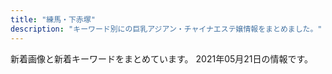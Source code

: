 ```yaml
---
title: "練馬・下赤塚"
description: "キーワード別にの巨乳アジアン・チャイナエステ嬢情報をまとめました。"
---
```


新着画像と新着キーワードをまとめています。
2021年05月21日の情報です。

<DmmAffiliateIns />
<KeywordTable
  shops={
    [
    {
        "keywords": {},
        "station": "\u7df4\u99ac\u99c5\u5317\u53e3",
        "name": "\u6708\u306e\u604b",
        "url": "http://moonlove.est-u.com/",
        "img_links": []
    },
    {
        "name": "\u30de\u30fc\u30ac\u30ec\u30c3\u30c8",
        "keywords": {
            "E": 60,
            "87": 12,
            "85": 36,
            "D": 72,
            "88": 24,
            "86": 24
        },
        "url": "http://margaret.ests.jp/",
        "station": "\u685c\u53f0\u99c5\u5317\u53e3",
        "img_links": [
            "http://margaret.ests.jp/photos/sites/29/2020/08/2020082222274080.jpeg",
            "http://margaret.ests.jp/images/room2.jpg",
            "http://margaret.ests.jp/images/service1.jpg",
            "http://margaret.ests.jp/images/service4.jpg",
            "http://margaret.ests.jp/photos/sites/29/2021/01/2021011511194654.jpg",
            "http://margaret.ests.jp/photos/sites/29/2020/06/202006301829174.jpeg",
            "http://margaret.ests.jp/images/s_staff.png",
            "http://margaret.ests.jp/photos/sites/29/2020/03/2020032709162529.jpg",
            "http://margaret.ests.jp/photos/sites/29/2020/06/2020062814010219.jpeg",
            "http://margaret.ests.jp/images/room1.jpg",
            "http://margaret.ests.jp/images/s_pick.jpg",
            "http://margaret.ests.jp/images/service3.jpg",
            "http://margaret.ests.jp/photos/sites/29/2020/04/202004102157462.jpeg",
            "http://margaret.ests.jp/images/room3.jpg",
            "http://margaret.ests.jp/images/s_service.png",
            "http://margaret.ests.jp/photos/sites/29/2020/04/2020040205541033.jpg",
            "http://margaret.ests.jp/images/s_news.jpg",
            "http://margaret.ests.jp/images/service2.jpg",
            "http://margaret.ests.jp/images/room4.jpg",
            "http://margaret.ests.jp/images/info.jpg",
            "http://margaret.ests.jp/photos/sites/29/2020/04/2020041014190824.jpg",
            "http://margaret.ests.jp/photos/sites/29/2020/04/202004081414540.jpg",
            "http://margaret.ests.jp/images/top.jpg",
            "http://margaret.ests.jp/images/mobile.jpg",
            "http://margaret.ests.jp/photos/sites/29/2020/05/202005281752578.jpg",
            "http://margaret.ests.jp/photos/sites/29/2020/08/2020080615352994.jpeg"
        ]
    },
    {
        "img_links": [
            "http://siesta.ests.jp/images/news.jpg",
            "http://siesta.ests.jp/images/acc1.jpg",
            "http://siesta.ests.jp/photos/sites/39/2021/04/2021040818055925.jpg",
            "http://siesta.ests.jp/images/info.jpg",
            "http://siesta.ests.jp/images/mobile.jpg",
            "http://siesta.ests.jp/images/top.png",
            "http://siesta.ests.jp/images/acc2.jpg",
            "http://siesta.ests.jp/images/acc4.jpg",
            "http://siesta.ests.jp/photos/sites/39/2021/04/2021042011331872.jpg",
            "http://siesta.ests.jp/images/pick.jpg",
            "http://siesta.ests.jp/photos/sites/39/2021/01/2021011116333493.jpg",
            "http://siesta.ests.jp/photos/sites/39/2021/01/2021011116333298.jpg",
            "http://siesta.ests.jp/images/acc3.jpg",
            "http://siesta.ests.jp/images/mobile1.jpg",
            "http://siesta.ests.jp/images/s-staff.jpg",
            "http://siesta.ests.jp/images/s-recriut.jpg"
        ],
        "url": "http://siesta.ests.jp/",
        "keywords": {
            "88": 5,
            "83": 5,
            "D": 15,
            "85": 10
        },
        "name": "\u30b7\u30a8\u30b9\u30bf",
        "station": "\u5927\u6cc9\u5b66\u5712\u99c5\u5317\u53e3"
    },
    {
        "station": "\u6210\u5897\u99c5",
        "keywords": {},
        "name": "\u59eb",
        "img_links": [],
        "url": "http://anzu.abnavi.info/"
    },
    {
        "url": "http://tenpo2.iest.info/",
        "img_links": [],
        "station": "\u4e0a\u677f\u6a4b\u99c5\u5317\u53e3",
        "name": "\u6e29\u30fb\u306c\u304f\u3082\u308a",
        "keywords": {}
    },
    {
        "img_links": [
            "http://www.e-rakuraku.info/images/s2.png",
            "http://www.e-rakuraku.info/images/g0.jpg",
            "http://www.e-rakuraku.info/images/tite-staff.png",
            "http://www.e-rakuraku.info/images/g3.jpg",
            "http://www.e-rakuraku.info/images/sr.png",
            "http://www.e-rakuraku.info/images/tel.png",
            "http://www.e-rakuraku.info/images/g4.jpg",
            "http://www.e-rakuraku.info/images/top.jpg",
            "http://www.e-rakuraku.info/images/g5.jpg",
            "http://www.e-rakuraku.info/images/g2.jpg",
            "http://www.e-rakuraku.info/images/s1.png",
            "http://www.e-rakuraku.info/images/g1.jpg",
            "http://www.e-rakuraku.info/images/newt.png",
            "http://www.e-rakuraku.info/images/mobile.png",
            "http://www.e-rakuraku.info/images/tite-gallery.png",
            "http://www.e-rakuraku.info/images/huiyuan.png",
            "http://www.e-rakuraku.info/images/newfacet.png",
            "http://www.e-rakuraku.info/images/nei_03.jpg"
        ],
        "name": "\u697d\u697d",
        "url": "http://www.e-rakuraku.info/",
        "keywords": {
            "C": 13
        },
        "station": "\u4e2d\u6751\u6a4b\u99c5"
    },
    {
        "url": "http://www.smile.mensest.com/",
        "img_links": [
            "http://www.smile.mensest.com/img/pickup.jpg",
            "http://www.smile.mensest.com/img/btn_blog.png",
            "http://www.smile.mensest.com/img/btn_side_mobile.jpg",
            "http://www.smile.mensest.com/img/ttl_info.png",
            "http://www.smile.mensest.com/img/ttl_news.png",
            "http://www.smile.mensest.com/img/goback.jpg",
            "http://www.smile.mensest.com/files/004.jpg",
            "http://www.smile.mensest.com/files/003.jpg",
            "http://www.smile.mensest.com/img/header02.png",
            "http://www.smile.mensest.com/files/001.jpg",
            "http://www.smile.mensest.com/files/002.jpg"
        ],
        "keywords": {
            "87": 2,
            "85": 2,
            "D": 4,
            "88": 4,
            "C": 16
        },
        "name": "Smile -\u30b9\u30de\u30a4\u30eb-",
        "station": "\u7df4\u99ac\u99c5\u897f\u53e3"
    },
    {
        "station": "\u8981\u753a\u99c55\u756a\u51fa\u53e3",
        "name": "\u30d1\u30ad\u30e9",
        "keywords": {
            "85": 2,
            "C": 11,
            "E": 1,
            "87": 1
        },
        "img_links": [
            "http://pakira-massage.work/img/campian.jpg",
            "http://pakira-massage.work/i/img/r2.jpg",
            "http://pakira-massage.work/i/img/r5.jpg",
            "http://pakira-massage.work/img/nos.jpg",
            "http://pakira-massage.work/img/s1.jpg",
            "http://pakira-massage.work/i/img/r6.jpg",
            "http://pakira-massage.work/i/img/r4.jpg",
            "http://pakira-massage.work/i/img/sta2.jpg",
            "http://pakira-massage.work/i/img/r1.jpg",
            "http://pakira-massage.work/img/mobile-1.png",
            "http://pakira-massage.work/img/head.jpg",
            "http://pakira-massage.work/img/st2.jpg",
            "http://pakira-massage.work/i/img/st1.jpg",
            "http://pakira-massage.work/i/img/r3.jpg",
            "http://pakira-massage.work/img/st1.jpg",
            "http://pakira-massage.work/img/sta2.jpg",
            "http://pakira-massage.work/img/s2.jpg",
            "http://pakira-massage.work/img/botton.jpg",
            "http://pakira-massage.work/img/sta1.jpg",
            "http://pakira-massage.work/i/img/sta1.jpg"
        ],
        "url": "http://pakira-massage.work/"
    },
    {
        "url": "http://aroma-p.info/",
        "keywords": {},
        "img_links": [],
        "station": "\u77f3\u795e\u4e95\u516c\u5712\u99c5\u5357\u53e3",
        "name": "AROMA PLAZA \u30a2\u30ed\u30de\u30d7\u30e9\u30b6"
    },
    {
        "station": "\u4e2d\u6751\u6a4b\u99c5\u5357\u53e3",
        "url": "http://www.es-yas.click/",
        "keywords": {},
        "img_links": [],
        "name": "\u30b9\u30a6\u30a3\u30fc\u30c8"
    },
    {
        "station": "\u6210\u5897\u99c5\u5357\u53e3",
        "url": "http://oasis.akasuri.xyz/",
        "name": "\u30aa\u30a2\u30b7\u30b9",
        "img_links": [
            "http://oasis.akasuri.xyz/staff/s3.jpg",
            "http://oasis.akasuri.xyz/images/c-photo.png",
            "http://oasis.akasuri.xyz/images/bar-photo.png",
            "http://oasis.akasuri.xyz/images/c-top.png",
            "http://oasis.akasuri.xyz/staff/s2.jpg",
            "http://oasis.akasuri.xyz/images/b-tel.png",
            "http://oasis.akasuri.xyz/images/fotter.png",
            "http://oasis.akasuri.xyz/images/bar-staff.png",
            "http://oasis.akasuri.xyz/images/c-staff.png",
            "http://oasis.akasuri.xyz/staff/s1.jpg"
        ],
        "keywords": {}
    },
    {
        "station": "\u7df4\u99ac\u99c5\u897f\u53e3",
        "name": "\u7df4\u99ac\u306e\u5929\u4f7f",
        "url": "http://ginzaangel.esnavi.work/",
        "keywords": {
            "92": 1,
            "89": 1,
            "88": 2,
            "90": 3
        },
        "img_links": [
            "http://ginzaangel.esnavi.work/s1.png",
            "http://ginzaangel.esnavi.work/sys1.jpg",
            "http://ginzaangel.esnavi.work/sys2.jpg",
            "http://ginzaangel.esnavi.work/2/uploadimg/1615988934.jpeg",
            "http://ginzaangel.esnavi.work/int1.png",
            "http://ginzaangel.esnavi.work/head.jpg",
            "http://ginzaangel.esnavi.work/2/uploadimg/1619341553.jpeg",
            "http://ginzaangel.esnavi.work/2/uploadimg/1615988408.jpeg",
            "http://ginzaangel.esnavi.work/2/uploadimg/1595657062.jpeg",
            "http://ginzaangel.esnavi.work/2/uploadimg/1615989115.jpeg",
            "http://ginzaangel.esnavi.work/news.jpg",
            "http://ginzaangel.esnavi.work/2/uploadimg/1601829474.jpeg",
            "http://ginzaangel.esnavi.work/2/uploadimg/1615989033.jpeg",
            "http://ginzaangel.esnavi.work/staff_t.jpg"
        ]
    },
    {
        "name": "\u30e9\u30b1\u30b7\u30b9\u5927\u6cc9\u5b66\u5712",
        "station": "\u5927\u6cc9\u5b66\u5712\u99c5",
        "img_links": [
            "http://lachesis.este88.com/gals/aoi3.jpg",
            "http://lachesis.este88.com/gals/nozomi2.jpg",
            "http://lachesis.este88.com/gals/aoi2.jpg",
            "http://momipara.jp/img/link/momi234.jpg",
            "http://lachesis.este88.com/gals/itika2.jpg",
            "http://lachesis.este88.com/gals/tumugi1.jpg",
            "http://lachesis.este88.com/images/bg_header3.jpg",
            "http://lachesis.este88.com/gals/aoi1.jpg",
            "https://lachesis.este88.com/gals/itika1.jpg",
            "http://lachesis.este88.com/gals/ruka1.jpg",
            "http://lachesis.este88.com/gals/maria1.jpg",
            "http://lachesis.este88.com/gals/miku3.jpg",
            "http://lachesis.este88.com/gals/minami2.jpg",
            "https://lachesis.este88.com/images/sysh3bar.png",
            "https://lachesis.este88.com/images/bg_header.jpg",
            "http://lachesis.este88.com/gals/mao2.jpg",
            "http://lachesis.este88.com/gals/narumi3.jpg",
            "http://lachesis.este88.com/images/line.jpg",
            "http://lachesis.este88.com/gals/miho2.jpg",
            "http://lachesis.este88.com/gals/miku1.jpg",
            "https://lachesis.este88.com/gals/yuno1.jpg",
            "https://lachesis.este88.com/gals/nozomi1.jpg",
            "https://lachesis.este88.com/images/bg_header3.jpg",
            "http://lachesis.este88.com/gals/rinnka4.jpg",
            "http://lachesis.este88.com/gals/miku2.jpg",
            "https://lachesis.este88.com/gals/minami1.jpg",
            "https://lachesis.este88.com/gals/miho1.jpg",
            "http://lachesis.este88.com/gals/nozomi3.jpg",
            "http://lachesis.este88.com/gals/yuno1.jpg",
            "http://lachesis.este88.com/gals/yuno2.jpg",
            "https://lachesis.este88.com/images/line.jpg",
            "http://lachesis.este88.com/gals/tumugi3.jpg",
            "https://lachesis.este88.com/gals/tumugi1.jpg",
            "http://lachesis.este88.com/gals/nozomi4.jpg",
            "https://lachesis.este88.com/gals/aoi1.jpg",
            "http://lachesis.este88.com/gals/itika3.jpg",
            "http://lachesis.este88.com/images/bg_header.jpg",
            "http://lachesis.este88.com/gals/ruka2.jpg",
            "http://lachesis.este88.com/gals/itika1.jpg",
            "http://lachesis.este88.com/gals/tumugi2.jpg",
            "http://lachesis.este88.com/gals/narumi2.jpg",
            "http://lachesis.este88.com/gals/rinnka2.jpg",
            "https://lachesis.este88.com/gals/narumi1.jpg",
            "http://lachesis.este88.com/gals/ruka4.jpg",
            "http://lachesis.este88.com/gals/narumi4.jpg",
            "http://lachesis.este88.com/gals/minami1.jpg",
            "http://lachesis.este88.com/gals/nozomi1.jpg",
            "https://lachesis.este88.com/images/info5.jpg",
            "https://lachesis.este88.com/gals/mao1.jpg",
            "http://lachesis.este88.com/images/sysh3bar.png",
            "http://lachesis.este88.com/gals/rinnka3.jpg",
            "https://lachesis.este88.com/gals/rinnka1.jpg",
            "http://lachesis.este88.com/gals/rinnka1.jpg",
            "https://lachesis.este88.com/gals/maria1.jpg",
            "http://lachesis.este88.com/images/info5.jpg",
            "http://lachesis.este88.com/gals/miho3.jpg",
            "https://lachesis.este88.com/gals/miku1.jpg",
            "http://lachesis.este88.com/gals/miho1.jpg",
            "http://lachesis.este88.com/gals/yuno3.jpg",
            "https://lachesis.este88.com/gals/ruka1.jpg",
            "http://lachesis.este88.com/gals/narumi1.jpg",
            "http://lachesis.este88.com/gals/mao1.jpg",
            "http://lachesis.este88.com/gals/ruka3.jpg"
        ],
        "url": "http://lachesis.este88.com/",
        "keywords": {
            "80": 1,
            "86": 1,
            "83": 2,
            "91": 3,
            "95": 1,
            "84": 1,
            "93": 1,
            "81": 1,
            "D": 2,
            "F": 4,
            "G": 1,
            "E": 1,
            "C": 4,
            "88": 2
        }
    },
    {
        "url": "http://binrou.net/",
        "name": "\u30ad\u30e9\u30ad\u30e9",
        "img_links": [
            "http://binrou.net/img/botton.jpg",
            "http://binrou.net/img/sta118.jpg",
            "http://binrou.net/i/img/sta111.jpg",
            "http://binrou.net/i/img/sta112.jpg",
            "http://binrou.net/i/img/r1.jpg",
            "http://binrou.net/i/img/st118.jpg",
            "http://binrou.net/i/img/sta98.jpg",
            "http://binrou.net/img/sta109.jpg",
            "http://binrou.net/i/img/sta115.jpg",
            "http://binrou.net/i/img/sta88.jpg",
            "http://binrou.net/img/s115.jpg",
            "http://binrou.net/img/st114.jpg",
            "http://binrou.net/img/st117.jpg",
            "http://binrou.net/img/sta119.jpg",
            "http://binrou.net/img/s111.jpg",
            "http://binrou.net/i/img/sta105.jpg",
            "http://binrou.net/img/sta116.jpg",
            "http://binrou.net/i/img/sta100.jpg",
            "http://binrou.net/img/s117.jpg",
            "http://binrou.net/img/sta111.jpg",
            "http://binrou.net/img/s114.jpg",
            "http://binrou.net/img/sta115.jpg",
            "http://binrou.net/img/acc.jpg",
            "http://binrou.net/i/img/r3.jpg",
            "http://binrou.net/i/img/sta89.jpg",
            "http://binrou.net/img/st112.jpg",
            "http://binrou.net/img/s112.jpg",
            "http://binrou.net/img/st118.jpg",
            "http://binrou.net/img/s116.jpg",
            "http://binrou.net/img/st116.jpg",
            "http://binrou.net/i/img/sta116.jpg",
            "http://binrou.net/i/img/sta108.jpg",
            "http://binrou.net/i/img/r4.jpg",
            "http://binrou.net/img/s118.jpg",
            "http://binrou.net/i/img/sta117.jpg",
            "http://binrou.net/img/st119.jpg",
            "http://binrou.net/i/img/sta92.jpg",
            "http://binrou.net/i/img/sta80.jpg",
            "http://binrou.net/i/img/acc.jpg",
            "http://binrou.net/i/img/sta119.jpg",
            "http://binrou.net/img/st115.jpg",
            "http://binrou.net/img/sta117.jpg",
            "http://binrou.net/i/img/sta97.jpg",
            "http://binrou.net/i/img/r2.jpg",
            "http://binrou.net/img/pickup20.jpg",
            "http://binrou.net/i/img/sta94.jpg",
            "http://binrou.net/img/fla.jpg",
            "http://binrou.net/img/st111.jpg",
            "http://binrou.net/img/mo.png",
            "http://binrou.net/img/s119.jpg",
            "http://binrou.net/i/img/sta109.jpg",
            "http://binrou.net/img/sta112.jpg",
            "http://binrou.net/img/sta114.jpg",
            "http://binrou.net/i/img/sta114.jpg",
            "http://binrou.net/i/img/sta104.jpg",
            "http://binrou.net/i/img/sta118.jpg",
            "http://binrou.net/img/st109.jpg"
        ],
        "keywords": {
            "88": 1,
            "D": 2,
            "E": 6,
            "C": 17,
            "F": 1,
            "86": 4,
            "89": 1,
            "87": 4
        },
        "station": "\u7df4\u99ac\u99c5\u897f\u53e3"
    },
    {
        "keywords": {},
        "url": "http://himawari.est-u.com/",
        "name": "\u3072\u307e\u308f\u308a",
        "station": "\u7df4\u99ac\u99c5\u5357\u53e3",
        "img_links": []
    },
    {
        "keywords": {},
        "station": "\u4e0b\u8d64\u585a\u99c5\u5317\u53e3",
        "img_links": [
            "http://c-sakura.work/img/ami1.jpg",
            "http://c-sakura.work/img/yuyu1.jpg",
            "http://c-sakura.work/images/1.jpg",
            "http://c-sakura.work/img/yuri1.jpg",
            "http://c-sakura.work/images/head.jpg",
            "http://c-sakura.work/images/interior_t.jpg",
            "http://c-sakura.work/images/sisu.png",
            "http://c-sakura.work/images/tel.jpg",
            "http://c-sakura.work/images/news.png",
            "http://c-sakura.work/images/2.jpg",
            "http://c-sakura.work/images/3.jpg",
            "http://c-sakura.work/images/sys1.png",
            "http://c-sakura.work/images/int1.png",
            "http://c-sakura.work/images/mobile.jpg",
            "http://c-sakura.work/images/int2.png",
            "http://c-sakura.work/images/staff_t.jpg",
            "http://c-sakura.work/images/info.png"
        ],
        "name": "\u9577\u4e45*\u3061\u3087\u3046\u304d\u3085\u3046",
        "url": "http://c-sakura.work/"
    },
    {
        "keywords": {
            "88": 4,
            "87": 5,
            "C": 22,
            "E": 2,
            "86": 1,
            "85": 2,
            "F": 2,
            "89": 1,
            "84": 1,
            "D": 9
        },
        "station": "\u7df4\u99ac\u99c5\u897f\u53e3",
        "name": "\u30dd\u30f3\u30d5\u30fc",
        "img_links": [
            "http://ponfu-massage.work/img/st38.jpg",
            "http://ponfu-massage.work/img/acc5.jpg",
            "http://ponfu-massage.work/img/st35.jpg",
            "http://ponfu-massage.work/i/img/sta44.jpg",
            "http://ponfu-massage.work/img/s38.jpg",
            "http://ponfu-massage.work/img/s42.jpg",
            "http://ponfu-massage.work/img/s39.jpg",
            "http://ponfu-massage.work/img/s44.jpg",
            "http://ponfu-massage.work/i/img/sta42.jpg",
            "http://ponfu-massage.work/img/st46.jpg",
            "http://ponfu-massage.work/img/s45.jpg",
            "http://ponfu-massage.work/i/img/sta41.jpg",
            "http://ponfu-massage.work/img/acc1.jpg",
            "http://ponfu-massage.work/img/acc4.jpg",
            "http://ponfu-massage.work/i/img/sta47.jpg",
            "http://ponfu-massage.work/img/st45.jpg",
            "http://ponfu-massage.work/i/img/sta43.jpg",
            "http://ponfu-massage.work/img/campian.jpg",
            "http://ponfu-massage.work/i/img/r4.jpg",
            "http://ponfu-massage.work/img/acc9.jpg",
            "http://ponfu-massage.work/img/acc8.jpg",
            "http://ponfu-massage.work/img/sta41.jpg",
            "http://ponfu-massage.work/i/img/r2.jpg",
            "http://ponfu-massage.work/img/sta38.jpg",
            "http://ponfu-massage.work/img/acc7.jpg",
            "http://ponfu-massage.work/img/acc10.jpg",
            "http://ponfu-massage.work/img/st41.jpg",
            "http://ponfu-massage.work/img/sta47.jpg",
            "http://ponfu-massage.work/i/img/r3.jpg",
            "http://ponfu-massage.work/i/img/sta39.jpg",
            "http://ponfu-massage.work/img/st44.jpg",
            "http://ponfu-massage.work/img/sta28.jpg",
            "http://ponfu-massage.work/i/img/r1.jpg",
            "http://ponfu-massage.work/img/s43.jpg",
            "http://ponfu-massage.work/img/s46.jpg",
            "http://ponfu-massage.work/i/img/sta30.jpg",
            "http://ponfu-massage.work/img/s47.jpg",
            "http://ponfu-massage.work/img/s30.jpg",
            "http://ponfu-massage.work/img/acc3.jpg",
            "http://ponfu-massage.work/img/sta35.jpg",
            "http://ponfu-massage.work/i/img/sta45.jpg",
            "http://ponfu-massage.work/img/sta39.jpg",
            "http://ponfu-massage.work/img/sta45.jpg",
            "http://ponfu-massage.work/img/sta42.jpg",
            "http://ponfu-massage.work/img/sta43.jpg",
            "http://ponfu-massage.work/i/img/sta28.jpg",
            "http://ponfu-massage.work/i/img/st45.jpg",
            "http://ponfu-massage.work/img/acc2.jpg",
            "http://ponfu-massage.work/i/img/sta46.jpg",
            "http://ponfu-massage.work/i/img/sta24.jpg",
            "http://ponfu-massage.work/img/acc6.jpg",
            "http://ponfu-massage.work/img/s41.jpg",
            "http://ponfu-massage.work/img/st30.jpg",
            "http://ponfu-massage.work/img/botton.jpg",
            "http://ponfu-massage.work/img/sta44.jpg",
            "http://ponfu-massage.work/img/sta30.jpg",
            "http://ponfu-massage.work/img/st43.jpg",
            "http://ponfu-massage.work/img/st18.jpg",
            "http://ponfu-massage.work/img/sta46.jpg",
            "http://ponfu-massage.work/img/st28.jpg",
            "http://ponfu-massage.work/img/st42.jpg",
            "http://ponfu-massage.work/img/st47.jpg",
            "http://ponfu-massage.work/img/st39.jpg",
            "http://ponfu-massage.work/i/img/sta38.jpg"
        ],
        "url": "http://ponfu-massage.work/"
    },
    {
        "url": "https://salasa.tokyo/",
        "station": "\u7df4\u99ac\u99c5\u897f\u53e3",
        "img_links": [
            "https://salasa.tokyo/wp-content/uploads/2020/02/8776salasa.jpg",
            "https://salasa.tokyo/wp-content/themes/este/img/tel_header.png",
            "https://salasa.tokyo/wp-content/uploads/2020/02/41salasa.jpg",
            "https://salasa.tokyo/wp-content/uploads/2020/03/897261salasa.jpg",
            "https://salasa.tokyo/wp-content/themes/este/img/top-img01a.png",
            "https://salasa.tokyo/wp-content/themes/este/img/1.jpg",
            "https://salasa.tokyo/wp-content/uploads/2020/02/21salasa.jpg",
            "https://salasa.tokyo/wp-content/uploads/2020/02/1salasa.jpg",
            "https://salasa.tokyo/wp-content/themes/este/img/top-img01.png",
            "https://salasa.tokyo/wp-content/themes/este/img/4.jpg",
            "https://salasa.tokyo/wp-content/themes/este/img/2.jpg",
            "https://salasa.tokyo/wp-content/uploads/2021/04/s187alasa.jpg",
            "https://salasa.tokyo/wp-content/uploads/2021/02/345salasa.jpg",
            "https://salasa.tokyo/wp-content/themes/este/img/call.png",
            "https://salasa.tokyo/wp-content/uploads/2020/02/11salasa.jpg",
            "https://salasa.tokyo/wp-content/themes/este/img/top-img02.png",
            "https://salasa.tokyo/wp-content/themes/este/img/top-img021.png",
            "https://salasa.tokyo/wp-content/themes/este/img/top-img04.png",
            "https://salasa.tokyo/wp-content/uploads/2020/02/32salasa.jpg",
            "https://salasa.tokyo/wp-content/themes/este/img/3.jpg",
            "https://salasa.tokyo/wp-content/themes/este/img/tel_footer.png",
            "https://salasa.tokyo/wp-content/themes/este/img/top-img05.png",
            "https://salasa.tokyo/wp-content/themes/este/img/top-img01b.png",
            "https://salasa.tokyo/wp-content/uploads/2020/04/2311121salasa.jpg"
        ],
        "name": "\u3064\u307c\u307f",
        "keywords": {
            "G": 3,
            "E": 14,
            "C": 13,
            "D": 6
        }
    },
    {
        "img_links": [
            "http://es-nerima.biz/wp-content/uploads/2016/10/g1-250x330.jpg",
            "http://es-nerima.biz/wp-content/uploads/2016/10/eri-250x330.jpg",
            "http://es-nerima.biz/wp-content/uploads/2016/10/girl-1-300x450.jpg",
            "http://es-nerima.biz/wp-content/uploads/2016/10/g5.jpg",
            "http://cdn.dino-es.com/images/logo/88x31DinoEs.png",
            "http://es-nerima.biz/wp-content/themes/template-salon2/images/news-ttl.png",
            "http://es-nerima.biz/wp-content/themes/template-salon2/images/newface-ttl.png",
            "http://es-nerima.biz/wp-content/uploads/2016/10/g5-250x330.jpg",
            "http://es-nerima.biz/wp-content/themes/template-salon2/images/massage-de_88_31.jpg",
            "http://es-nerima.biz/wp-content/uploads/2016/10/gallery3.jpg",
            "http://es-nerima.biz/wp-content/uploads/2016/10/g4-250x330.jpg",
            "http://es-nerima.biz/wp-content/uploads/2016/10/g6.jpg",
            "http://es-nerima.biz/wp-content/uploads/2016/10/gallery5.jpg",
            "http://es-nerima.biz/wp-content/uploads/2016/10/g3-250x330.jpg",
            "http://es-nerima.biz/wp-content/uploads/2016/10/camp-bnr.jpg",
            "http://es-nerima.biz/wp-content/themes/template-salon2/images/gallery4.jpg",
            "http://es-nerima.biz/wp-content/uploads/2016/10/gallery8.jpg",
            "http://es-nerima.biz/wp-content/uploads/2016/10/gallery8-600x600.jpg",
            "http://es-nerima.biz/wp-content/uploads/2016/10/g3.jpg",
            "http://es-nerima.biz/wp-content/themes/template-salon2/images/camp-bnr.jpg",
            "http://es-nerima.biz/wp-content/themes/template-salon2/images/slider1.jpg",
            "http://es-nerima.biz/wp-content/uploads/2016/10/girl-1.jpg",
            "http://es-nerima.biz/wp-content/themes/template-salon2/images/pickup-frame.png",
            "http://es-nerima.biz/wp-content/themes/template-salon2/images/gallery2.jpg",
            "http://es-nerima.biz/wp-content/uploads/2016/10/gallery2.jpg",
            "http://es-nerima.biz/wp-content/themes/template-salon2/images/tel.png",
            "http://es-nerima.biz/wp-content/uploads/2016/10/gallery7.jpg",
            "http://es-nerima.biz/wp-content/uploads/2016/10/gallery1.jpg",
            "http://es-nerima.biz/wp-content/uploads/2016/10/eri.jpg",
            "http://es-nerima.biz/wp-content/uploads/2016/10/gallery6.jpg",
            "http://es-nerima.biz/wp-content/uploads/2016/10/g6-250x330.jpg",
            "http://es-nerima.biz/wp-content/uploads/2016/10/mika-250x330.jpg",
            "http://es-nerima.biz/wp-content/themes/template-salon2/images/gallery3.jpg",
            "http://es-nerima.biz/wp-content/uploads/2016/10/mika.jpg",
            "http://es-nerima.biz/wp-content/themes/template-salon2/images/gallery1.jpg",
            "http://es-nerima.biz/wp-content/themes/template-salon2/images/magazine.jpg",
            "http://es-nerima.biz/wp-content/themes/template-salon2/images/gallery-ttl.png",
            "http://es-nerima.biz/wp-content/themes/template-salon2/images/pickup-ttl.png",
            "http://es-nerima.biz/wp-content/uploads/2016/10/girl-1-250x330.jpg"
        ],
        "station": "\u7df4\u99ac\u99c5\u5317\u53e3",
        "name": "\u3046\u3089\u3089",
        "url": "http://es-nerima.biz/",
        "keywords": {}
    },
    {
        "url": "https://1270791003.wixsite.com/mysite/",
        "img_links": [
            "https://static.wixstatic.com/media/73ea4e_73ca4971bac34776a53c8b09526abe0d~mv2.jpg",
            "https://static.wixstatic.com/media/73ea4e_4f276738c0354f93b87840e2d55be62b~mv2.png",
            "https://static.wixstatic.com/media/56292f_3dc196c69ac04338b46a28f7dc0f4df2.jpg",
            "https://static.wixstatic.com/media/56292f_4d626237c2cd4806b0251dae4554758e.jpg"
        ],
        "name": "\u697d\u3005",
        "keywords": {},
        "station": "\u65b0\u685c\u53f0\u99c51\u756a\u51fa\u53e3"
    },
    {
        "img_links": [
            "http://www.es-kou.link/images/b1.jpg",
            "http://www.es-kou.link/images/sys1.jpg",
            "http://www.es-kou.link/images/int1.png",
            "http://www.es-kou.link/images/int2.png",
            "http://www.es-kou.link/images/head.jpg",
            "http://www.es-kou.link/img/mimi1.jpg",
            "http://www.es-kou.link/images/info.png",
            "http://www.es-kou.link/images/3.jpg",
            "http://www.es-kou.link/images/staff_t.jpg",
            "http://www.es-kou.link/images/1.jpg",
            "http://www.es-kou.link/images/2.jpg",
            "http://www.es-kou.link/images/mobile.jpg",
            "http://www.es-kou.link/img/nana1.jpg",
            "http://www.es-kou.link/images/s1.png",
            "http://www.es-kou.link/images/sys2.jpg",
            "http://www.es-kou.link/img/satomi1.jpg",
            "http://www.es-kou.link/images/interior_t.jpg",
            "http://www.es-kou.link/images/news.jpg",
            "http://www.es-kou.link/images/b2.jpg",
            "http://www.es-kou.link/images/sys3.png"
        ],
        "name": "\u7d05\u6708",
        "station": "\u4e0b\u8d64\u585a\u99c5\u5317\u53e3",
        "url": "http://www.es-kou.link/",
        "keywords": {}
    },
    {
        "keywords": {
            "C": 8
        },
        "url": "http://www.nerima-rose.com/",
        "station": "\u7df4\u99ac\u99c5\u5357\u53e3",
        "img_links": [
            "http://www.nerima-rose.com/images/staff/16/kaori2.jpg",
            "http://www.nerima-rose.com/images/shop/3/sh1.jpg",
            "http://www.nerima-rose.com/images/nav/nav-acc.jpg",
            "http://www.nerima-rose.com/images/staff/17/2/nana.png",
            "http://www.nerima-rose.com/images/aroma/r2.jpg",
            "http://www.nerima-rose.com/images/nav/nav-rec.jpg",
            "http://www.nerima-rose.com/images/staff/17/riri.jpg",
            "http://www.nerima-rose.com/images/rosa-pindao_09.jpg",
            "http://www.nerima-rose.com/images/staff/17/2/ena.jpg",
            "http://www.nerima-rose.com/images/aroma/r3.jpg",
            "http://www.nerima-rose.com/cgi-bin/topics/img/16-1.jpg",
            "http://www.nerima-rose.com/images/rosa-pindao_07.jpg",
            "http://www.nerima-rose.com/images/images/sys2018_06.jpg",
            "http://www.nerima-rose.com/images/sys3.jpg",
            "http://www.nerima-rose.com/images/index-rosa_09.jpg",
            "http://www.nerima-rose.com/images/index-rosa_04.jpg",
            "http://www.nerima-rose.com/images/shop/4/s1.jpg",
            "http://www.nerima-rose.com/images/rosa-sys_04.jpg",
            "http://www.nerima-rose.com/images/staff/18/misaki.jpg",
            "http://www.nerima-rose.com/images/index-rosa_02.jpg",
            "http://www.nerima-rose.com/images/aroma/r1.jpg",
            "http://www.nerima-rose.com/images/images/sys2018_03.jpg",
            "http://www.nerima-rose.com/images/shop/h1.jpg",
            "http://www.nerima-rose.com/images/shop/11.jpg",
            "http://www.nerima-rose.com/images/staff/18/hina.jpg",
            "http://www.nerima-rose.com/images/staff/18/ayumi.jpg",
            "http://www.nerima-rose.com/images/staff/16/aya2.jpg",
            "http://www.nerima-rose.com/images/rosa-sys_09a.jpg"
        ],
        "name": "ROSE"
    },
    {
        "url": "http://c-ikoi.work/",
        "keywords": {},
        "station": "\u5927\u5c71\u99c5\u5357\u53e3",
        "img_links": [
            "http://c-ikoi.work/images/staff_t.jpg",
            "http://c-ikoi.work/images/tel.jpg",
            "http://c-ikoi.work/images/int3.png",
            "http://c-ikoi.work/images/1.jpg",
            "http://c-ikoi.work/images/mobile.jpg",
            "http://c-ikoi.work/images/2.jpg",
            "http://c-ikoi.work/img/moe1.jpg",
            "http://c-ikoi.work/images/sys1.jpg",
            "http://c-ikoi.work/images/4.jpg",
            "http://c-ikoi.work/images/news.jpg",
            "http://c-ikoi.work/images/sys3.png",
            "http://c-ikoi.work/images/sys2.jpg",
            "http://c-ikoi.work/images/concept.jpg",
            "http://c-ikoi.work/images/int2.png",
            "http://c-ikoi.work/images/rec2.png",
            "http://c-ikoi.work/img/rina1.jpg",
            "http://c-ikoi.work/img/yuki1.jpg",
            "http://c-ikoi.work/images/head.jpg",
            "http://c-ikoi.work/images/3.jpg",
            "http://c-ikoi.work/images/line.png",
            "http://c-ikoi.work/img/aoi1.jpg",
            "http://c-ikoi.work/images/interior_t.jpg",
            "http://c-ikoi.work/images/int1.png",
            "http://c-ikoi.work/images/rec1.png"
        ],
        "name": "\u61a9"
    },
    {
        "keywords": {},
        "name": "\u512a\u30fb\u7f8e",
        "station": "\u6c5f\u53e4\u7530\u99c5\u5357\u53e3",
        "img_links": [
            "http://rose.este.work/sys1.png",
            "http://rose.este.work/re.jpg",
            "http://rose.este.work/r3.jpg",
            "http://rose.este.work/r5.jpg",
            "http://rose.este.work/unnamed.png",
            "http://rose.este.work/index-24.htm.jpg",
            "http://rose.este.work/r1.jpg",
            "http://rose.este.work/index-25.htm.jpg",
            "http://rose.este.work/index-26.htm.jpg",
            "http://rose.este.work/index-1.htm.jpg",
            "http://rose.este.work/resize_250.png",
            "http://rose.este.work/totop.png",
            "http://rose.este.work/resize_1500-450.jpg",
            "http://rose.este.work/r4.jpg"
        ],
        "url": "http://rose.este.work/"
    },
    {
        "station": "\u6771\u6b66\u7df4\u99ac\u99c5\u5317\u53e3",
        "url": "http://nymphe-est.biz/",
        "keywords": {
            "E": 1,
            "D": 2
        },
        "name": "\u59eb\u306e\u3086\u3073\u3055\u304d",
        "img_links": [
            "http://nymphe-est.biz/images/tit3.jpg",
            "http://nymphe-est.biz/images/m5.png",
            "http://nymphe-est.biz/images/m6.png",
            "http://nymphe-est.biz/images/accl.jpg",
            "http://nymphe-est.biz/images/tit4.jpg",
            "http://nymphe-est.biz/images/fla.jpg",
            "http://nymphe-est.biz/images/tit5.jpg",
            "http://nymphe-est.biz/images/cg02.jpg",
            "http://nymphe-est.biz/images/m1.png",
            "http://nymphe-est.biz/images/cg03.jpg",
            "http://nymphe-est.biz/images/top.png",
            "http://nymphe-est.biz/images/tm.jpg",
            "http://nymphe-est.biz/images/stat.jpg",
            "http://nymphe-est.biz/images/stal.jpg",
            "http://nymphe-est.biz/images/tit6.jpg",
            "http://nymphe-est.biz/images/bur.jpg",
            "http://nymphe-est.biz/images/no.png",
            "http://nymphe-est.biz/images/spt.png",
            "http://nymphe-est.biz/images/m4.png",
            "http://nymphe-est.biz/images/cg01.jpg",
            "http://nymphe-est.biz/images/bul.jpg",
            "http://nymphe-est.biz/images/m2.png",
            "http://nymphe-est.biz/images/tit2.jpg",
            "http://nymphe-est.biz/images/m3.png"
        ]
    },
    {
        "img_links": [
            "http://www.relaxes.info/images/t2.png",
            "http://www.relaxes.info/up/uploads/20180315212810me.jpg",
            "http://www.relaxes.info/images/price.jpg",
            "http://www.relaxes.info/images/ttl_staff.png",
            "http://www.relaxes.info/images/s1.png",
            "http://www.relaxes.info/images/rec.png",
            "http://www.relaxes.info/images/header_bg.png",
            "http://www.relaxes.info/up/uploads/2017071800271212.jpg",
            "http://www.relaxes.info/images/ttl_price.png",
            "http://www.relaxes.info/images/info.jpg",
            "http://www.relaxes.info/images/t1.png",
            "http://www.relaxes.info/images/ttl_qj.png",
            "http://www.relaxes.info/up/uploads/20210313172020j.jpg"
        ],
        "name": "\u8776",
        "keywords": {},
        "url": "http://www.relaxes.info/",
        "station": "\u4e0a\u677f\u6a4b\u99c5\u5317\u53e3"
    },
    {
        "img_links": [
            "http://www.hi-msg.com/dansin/images/p-9-1.jpg",
            "http://www.hi-msg.com/dansin/images/top1.jpg",
            "http://www.hi-msg.com/dansin/images/end1.jpg",
            "http://www.hi-msg.com/dansin/images/s_info.jpg",
            "http://www.hi-msg.com/dansin/images/s_face.jpg",
            "http://www.hi-msg.com/dansin/images/p-6.jpg",
            "http://www.hi-msg.com/dansin/images/p-9.jpg",
            "http://www.hi-msg.com/dansin/images/mobile.jpg",
            "http://www.hi-msg.com/dansin/images/nav.jpg",
            "http://www.hi-msg.com/dansin/images/p-5-1.jpg",
            "http://www.hi-msg.com/dansin/images/p-7.jpg",
            "http://www.hi-msg.com/dansin/images/p-6-1.jpg",
            "http://www.hi-msg.com/dansin/images/p-5.jpg",
            "http://www.hi-msg.com/dansin/images/1.jpg",
            "http://www.hi-msg.com/dansin/images/p-2-1.jpg",
            "http://www.hi-msg.com/dansin/images/top.jpg",
            "http://www.hi-msg.com/dansin/images/s_news.jpg",
            "http://www.hi-msg.com/dansin/images/p-8.jpg",
            "http://www.hi-msg.com/dansin/images/s_pick.jpg",
            "http://www.hi-msg.com/dansin/images/p-2.jpg"
        ],
        "url": "http://www.hi-msg.com/dansin/",
        "name": "\u6696\u5fc3",
        "keywords": {},
        "station": "\u3068\u304d\u308f\u53f0\u99c5\u5357\u53e3"
    },
    {
        "name": "A-CLASS\uff5e\u30a8\u30fc\u30af\u30e9\u30b9\uff5e",
        "img_links": [
            "http://aclass.estheya.com/css/m-top004.jpg",
            "http://aclass.estheya.com/images/call.png",
            "http://aclass.estheya.com/css/staff/staff001-b.jpg",
            "http://aclass.estheya.com/css/m-head04.jpg",
            "http://aclass.estheya.com/css/staff/staff002.jpg",
            "http://aclass.estheya.com/css/staff/staff001.jpg",
            "http://aclass.estheya.com/css/cam01.jpg",
            "http://aclass.estheya.com/css/staff/staff006.jpg",
            "http://aclass.estheya.com/css/m-head02.jpg",
            "http://aclass.estheya.com/css/staff/staff0003.jpg",
            "http://aclass.estheya.com/css/staff/staff005.jpg",
            "http://aclass.estheya.com/css/left.jpg",
            "http://aclass.estheya.com/css/staff/staff0004.jpg",
            "http://aclass.estheya.com/css/right.jpg"
        ],
        "keywords": {
            "92": 1,
            "89": 1,
            "D": 3,
            "90": 3,
            "86": 1,
            "E": 1,
            "C": 2
        },
        "url": "http://aclass.estheya.com/",
        "station": "\u7df4\u99ac\u99c5"
    },
    {
        "name": "\u5927\u5983",
        "url": "http://sh-dafei.work/",
        "station": "\u7df4\u99ac\u99c5\u897f\u53e3",
        "keywords": {},
        "img_links": [
            "http://sh-dafei.work/uploads/181206/1-1Q2061249563O.jpg",
            "http://sh-dafei.work/uploads/181206/1-1Q206125154224.jpg",
            "http://sh-dafei.work/uploads/181206/1-1Q2061253211D.jpg",
            "http://sh-dafei.work/uploads/200117/1-20011G614144B.jpg",
            "http://sh-dafei.work/uploads/190329/1-1Z329151011c7.jpg",
            "http://sh-dafei.work/uploads/allimg/180612/1-1P612160305350.jpg",
            "http://sh-dafei.work/uploads/181207/1-1Q20G35320X0.png",
            "http://sh-dafei.work/uploads/201113/1-20111314213cQ.jpg",
            "http://sh-dafei.work/uploads/190301/1-1Z30116320A41.jpg",
            "http://sh-dafei.work/uploads/181206/1-1Q2061250494E.jpg",
            "http://sh-dafei.work/uploads/201002/1-201002144Z11V.jpg",
            "http://sh-dafei.work/uploads/210326/1-210326140613257.jpg",
            "http://sh-dafei.work/uploads/190924/1-1Z924151334121.jpg",
            "http://sh-dafei.work/uploads/180612/1-1P612160029349.jpg",
            "http://sh-dafei.work/templets/default/pc/picture/s_pick.png",
            "http://sh-dafei.work/uploads/180612/1-1P6121601061c.jpg",
            "http://sh-dafei.work/uploads/171031/1-1G0311G531445.jpg",
            "http://sh-dafei.work/templets/default/pc/picture/s_news.png",
            "http://sh-dafei.work/templets/default/pc/picture/staffs.png",
            "http://sh-dafei.work/uploads/190809/1-1ZP9125I01S.jpg",
            "http://sh-dafei.work/uploads/191115/1-191115132040J2.jpg",
            "http://sh-dafei.work/templets/default/pc/picture/s_staff.png",
            "http://sh-dafei.work/uploads/171031/1-1G0311G505933.jpg",
            "http://sh-dafei.work/uploads/181214/1-1Q214154222511.jpg",
            "http://sh-dafei.work/uploads/171031/1-1G0311G4095M.jpg",
            "http://sh-dafei.work/uploads/180227/1-1P22G40S5448.jpg",
            "http://sh-dafei.work/uploads/181207/1-1Q20G40K63R.jpg",
            "http://sh-dafei.work/templets/default/pc/picture/end1.jpg",
            "http://sh-dafei.work/uploads/171031/1-1G0311G556445.jpg",
            "http://sh-dafei.work/templets/default/pc/picture/face.png",
            "http://sh-dafei.work/uploads/210219/1-210219105500300.jpg",
            "http://sh-dafei.work/uploads/200612/1-200612154534W8.jpg",
            "http://sh-dafei.work/uploads/171031/1-1G0311G344914.jpg",
            "http://sh-dafei.work/uploads/190130/1-1Z130162635508.jpg"
        ]
    },
    {
        "img_links": [],
        "url": "http://evergrace.tyo.cm/",
        "name": "\u30b8\u30e3\u30b9\u30df\u30f3",
        "keywords": {},
        "station": "\u6210\u5897\u99c5"
    }
]
}
/>
<DmmAffiliateScript />
